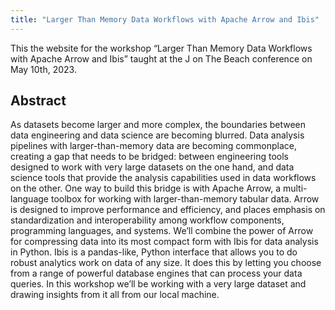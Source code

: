 ```yaml
---
title: "Larger Than Memory Data Workflows with Apache Arrow and Ibis"
---
```


This the website for the workshop "Larger Than Memory Data Workflows
with Apache Arrow and Ibis" taught at the J on The Beach conference on
May 10th, 2023.


## Abstract

As datasets become larger and more complex, the boundaries between
data engineering and data science are becoming blurred. Data analysis
pipelines with larger-than-memory data are becoming commonplace,
creating a gap that needs to be bridged: between engineering tools
designed to work with very large datasets on the one hand, and data
science tools that provide the analysis capabilities used in data
workflows on the other. One way to build this bridge is with Apache
Arrow, a multi-language toolbox for working with larger-than-memory
tabular data. Arrow is designed to improve performance and efficiency,
and places emphasis on standardization and interoperability among
workflow components, programming languages, and systems. We'll combine
the power of Arrow for compressing data into its most compact form
with Ibis for data analysis in Python. Ibis is a pandas-like, Python
interface that allows you to do robust analytics work on data of any
size. It does this by letting you choose from a range of powerful
database engines that can process your data queries. In this workshop
we'll be working with a very large dataset and drawing insights from
it all from our local machine.

